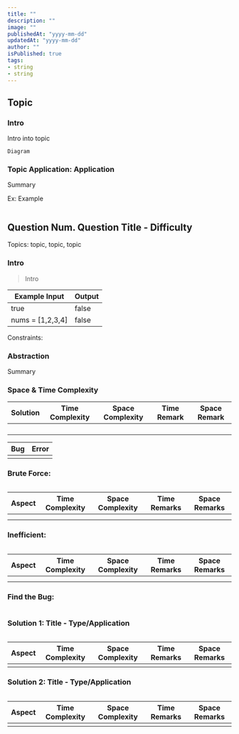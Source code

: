 ```yaml
---
title: ""
description: ""
image: ""
publishedAt: "yyyy-mm-dd"
updatedAt: "yyyy-mm-dd" 
author: ""
isPublished: true
tags: 
- string
- string
---
```


## Topic 

### Intro
Intro into topic

```
Diagram
```

### Topic Application: Application
Summary 

Ex: Example
```python
```

## Question Num. Question Title - Difficulty

Topics:  topic, topic, topic 

### Intro
> Intro 

|  Example Input           | Output |  
| ---------------- | ------ | 
| true |  false  |
| nums = [1,2,3,4] | false  |  
 
Constraints:

### Abstraction
Summary

### Space & Time Complexity
|  Solution  | Time Complexity | Space Complexity | Time Remark | Space Remark |  
| ---------- | --------------- | ---------------- | ----------- | ------------ |
|  |  |  |  |  |
|  |  |  |  |  |
|  |  |  |  |  |
|  |  |  |  |  |

| Bug | Error |
| --- | ----- |
|  |  | 


### Brute Force:
```python
```

|  Aspect  | Time Complexity | Space Complexity |  Time Remarks | Space Remarks |
| -------- | --------------- | ---------------- | ------------- |  ------------ |
|  |  |  |  |  |
|  |  |  |  |  |

### Inefficient:
```python
```
|  Aspect  | Time Complexity | Space Complexity |  Time Remarks | Space Remarks |
| -------- | --------------- | ---------------- | ------------- |  ------------ |
|  |  |  |  |  |
|  |  |  |  |  |

### Find the Bug:
```python
```

### Solution 1: Title - Type/Application
```python
```

|  Aspect  | Time Complexity | Space Complexity |  Time Remarks | Space Remarks |
| -------- | --------------- | ---------------- | ------------- |  ------------ |
|  |  |  |  |  |

### Solution 2: Title - Type/Application
```python
```

|  Aspect  | Time Complexity | Space Complexity |  Time Remarks | Space Remarks |
| -------- | --------------- | ---------------- | ------------- |  ------------ |
|  |  |  |  |  |

